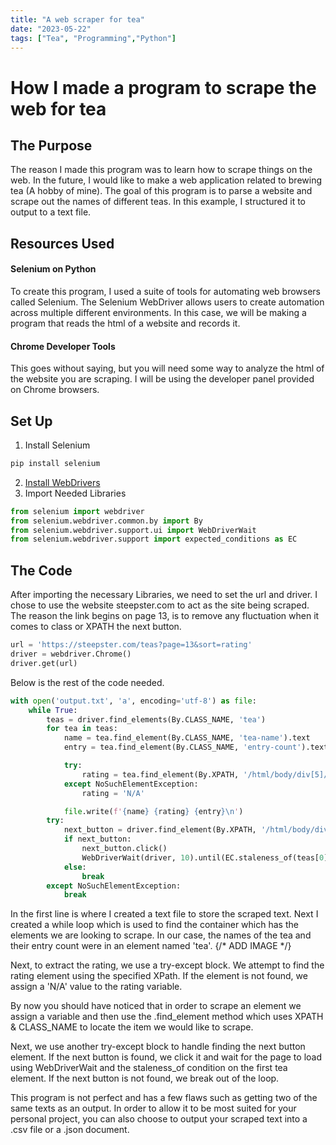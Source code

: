 ```yaml
---
title: "A web scraper for tea"
date: "2023-05-22"
tags: ["Tea", "Programming","Python"]
---
```


# How I made a program to scrape the web for tea

## The Purpose
The reason I made this program was to learn how to scrape things on the web. In the future, I would like to make a web application related to brewing tea (A hobby of mine). The goal of this program is to parse a website and scrape out the names of different teas. In this example, I structured it to output to a text file.

## Resources Used
#### Selenium on Python 
To create this program, I used a suite of tools for automating web browsers called Selenium. The Selenium WebDriver allows users to create automation across multiple different environments. In this case, we will be making a program that reads the html of a website and records it. 
#### Chrome Developer Tools
This goes without saying, but you will need some way to analyze the html of the website you are scraping. I will be using the developer panel provided on Chrome browsers. 

## Set Up
1. Install Selenium 
```python
pip install selenium
```
2. [Install WebDrivers](https://www.selenium.dev/documentation/webdriver/getting_started/install_drivers/#four-ways-to-use-drivers)
3. Import Needed Libraries
```python
from selenium import webdriver
from selenium.webdriver.common.by import By
from selenium.webdriver.support.ui import WebDriverWait
from selenium.webdriver.support import expected_conditions as EC
```

## The Code
After importing the necessary Libraries, we need to set the url and driver. I chose to use the website steepster.com to act as the site being scraped. The reason the link begins on page 13, is to remove any fluctuation when it comes to class or XPATH the next button. 
```python
url = 'https://steepster.com/teas?page=13&sort=rating'
driver = webdriver.Chrome()
driver.get(url)
```
Below is the rest of the code needed. 
```python
with open('output.txt', 'a', encoding='utf-8') as file:
    while True:
        teas = driver.find_elements(By.CLASS_NAME, 'tea')
        for tea in teas:
            name = tea.find_element(By.CLASS_NAME, 'tea-name').text
            entry = tea.find_element(By.CLASS_NAME, 'entry-count').text

            try:
                rating = tea.find_element(By.XPATH, '/html/body/div[5]/div[1]/div/div/div[2]/div/div').text
            except NoSuchElementException:
                rating = 'N/A'

            file.write(f'{name} {rating} {entry}\n')
        try:
            next_button = driver.find_element(By.XPATH, '/html/body/div[5]/div[1]/div/nav/ul/li[13]/a')
            if next_button:
                next_button.click()
                WebDriverWait(driver, 10).until(EC.staleness_of(teas[0]))
            else:
                break
        except NoSuchElementException:
            break
```
In the first line is where I created a text file to store the scraped text. Next I created a while loop which is used to find the container which has the elements we are looking to scrape. In our case, the names of the tea and their entry count were in an element named 'tea'.
{/* ADD IMAGE */}  

Next, to extract the rating, we use a try-except block. We attempt to find the rating element using the specified XPath. If the element is not found, we assign a 'N/A' value to the rating variable.  

By now you should have noticed that in order to scrape an element we assign a variable and then use the .find_element method which uses XPATH & CLASS_NAME to locate the item we would like to scrape.  

Next, we use another try-except block to handle finding the next button element. If the next button is found, we click it and wait for the page to load using WebDriverWait and the staleness_of condition on the first tea element. If the next button is not found, we break out of the loop.  

This program is not perfect and has a few flaws such as getting two of the same texts as an output. In order to allow it to be most suited for your personal project, you can also choose to output your scraped text into a .csv file or a .json document. 

